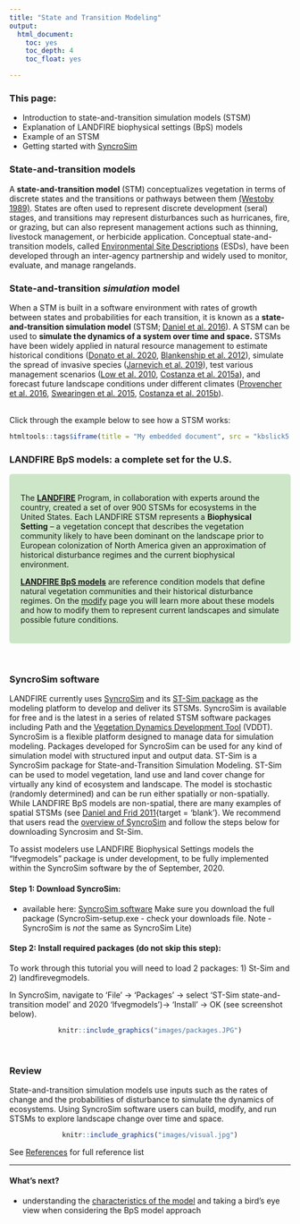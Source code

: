 ```yaml
---
title: "State and Transition Modeling"
output:
  html_document:
    toc: yes
    toc_depth: 4
    toc_float: yes

---
```


### This page:
+ Introduction to state-and-transition simulation models (STSM)
+ Explanation of LANDFIRE biophysical settings (BpS) models
+ Example of an STSM  
+ Getting started with [SyncroSim](https://syncrosim.com/){target='blank'}

### State-and-transition models

A **state-and-transition model** (STM) conceptualizes vegetation in terms of discrete states and the transitions or pathways between them [(Westoby 1989)](http://rangelandarchive.ucdavis.edu/files/187350.pdf){target='blank'}. States are often used to represent discrete development (seral) stages, and transitions may represent disturbances such as hurricanes, fire, or grazing, but can also represent management actions such as thinning, livestock management, or herbicide application. Conceptual state-and-transition models, called [Environmental Site Descriptions](https://www.nrcs.usda.gov/wps/portal/nrcs/main/national/technical/ecoscience/desc/){target='blank'} (ESDs), have been developed through an inter-agency partnership and widely used to monitor, evaluate, and manage rangelands.

### State-and-transition _simulation_ model

When a STM is built in a software environment with rates of growth between states and probabilities for each transition, it is known as a **state-and-transition simulation model** (STSM; [Daniel et al. 2016](https://besjournals.onlinelibrary.wiley.com/doi/pdf/10.1111/2041-210X.12597){target='blank'}). A STSM can be used to **simulate the dynamics of a system over time and space.** STSMs have been widely applied in natural resource management to estimate historical conditions ([Donato et al. 2020](https://esajournals.onlinelibrary.wiley.com/doi/epdf/10.1002/eap.2013){target='blank'}, [Blankenship et al. 2012](https://www.fs.fed.us/pnw/pubs/pnw_gtr869/pnw_gtr869_004.pdf){target='blank'}), simulate the spread of invasive species ([Jarnevich et al. 2019](https://esajournals.onlinelibrary.wiley.com/doi/full/10.1002/ecs2.2730){target='blank'}), test various management scenarios ([Low et al. 2010](https://www.conservationgateway.org/Documents/Enhanced%20conservation%20action%20planning_assessing%20landscape%20condition.pdf){target='blank'}, [Costanza et al. 2015a](https://www.aimspress.com/article/10.3934/environsci.2015.2.180){target='blank'}), and forecast future landscape conditions under different climates ([Provencher et al. 2016](https://www.springer.com/gp/book/9783319249285){target='blank'}, [Swearingen et al. 2015](https://www.aimspress.com/fileOther/PDF/environmental/201503737.pdf){target='blank'}, [Costanza et al. 2015b](https://www.sciencedirect.com/science/article/pii/S0301479714006112){target='blank'}). 

<br>
Click through the example below to see how a STSM works:
<center>
```r

htmltools::tags$iframe(title = "My embedded document", src = "kbslick5.html", frameborder = "0", width = "100%", height="450")
```

</center>

### LANDFIRE BpS models: a complete set for the U.S.

<style>
div.blue { background-color:#cde6c8; border-radius: 5px; padding: 20px;}
</style>
<div class = "blue">

The **[LANDFIRE](https://landfire.gov/){target='blank'}** Program, in collaboration with experts around the country, created a set of over 900 STSMs for ecosystems in the United States. Each LANDFIRE STSM represents a **Biophysical Setting** – a vegetation concept that describes the vegetation community likely to have been dominant on the landscape prior to European colonization of North America given an approximation of historical disturbance regimes and the current biophysical environment. 

**[LANDFIRE BpS models](https://www.landfire.gov/bps-models.php){target='blank'}** are reference condition models that define natural vegetation communities and their historical disturbance regimes. On the [modify](./modifyModel.html){target='blank'} page you will learn more about these models and how to modify them to represent current landscapes and simulate possible future conditions.
</div>
<br>

### SyncroSim software

LANDFIRE currently uses [SyncroSim](http://docs.syncrosim.com/){target='blank'} and its [ST-Sim package](http://docs.stsim.net/){target='blank'} as the modeling platform to develop and deliver its STSMs. SyncroSim is available for free and is the latest in a series of related STSM software packages including Path and the [Vegetation Dynamics Development Tool](https://essa.com/explore-essa/tools/vddt/){target='blank'} (VDDT). SyncroSim is a flexible platform designed to manage data for simulation modeling. Packages developed for SyncroSim can be used for any kind of simulation model with structured input and output data.  ST-Sim is a SyncroSim package for State-and-Transition Simulation Modeling. ST-Sim can be used to model vegetation, land use and land cover change for virtually any kind of ecosystem and landscape. The model is stochastic (randomly determined) and can be run either spatially or non-spatially. While LANDFIRE BpS models are non-spatial, there are many examples of spatial STSMs (see [Daniel and Frid 2011](https://www.fs.fed.us/pnw/pubs/pnw_gtr869/pnw_gtr869_002.pdf){target = 'blank'}.  We recommend that users read the [overview of SyncroSim](http://docs.syncrosim.com/getting_started/overview.html){target='blank'} and follow the steps below for downloading Syncrosim and St-Sim.

To assist modelers use LANDFIRE Biophysical Settings models the "lfvegmodels" package is under development, to be fully implemented within the SyncroSim software by the of September, 2020.

#### Step 1: Download SyncroSim: 
+ available here: [SyncroSim software](https://syncrosim.com/){target='blank'}
Make sure you download the full package (SyncroSim-setup.exe - check your downloads file. Note - SyncroSim is _not_ the same as SyncroSim Lite)

#### Step 2: Install required packages (**do not skip this step**):
To work through this tutorial you will need to load 2 packages: 1) St-Sim and 2) landfirevegmodels.   

In SyncroSim, navigate to 'File' -> 'Packages' -> select 'ST-Sim state-and-transition model' and 2020 'lfvegmodels')-> 'Install' -> OK (see screenshot below).

<center>
```r
knitr::include_graphics("images/packages.JPG")

```
</center>
<br>



### Review
State-and-transition simulation models use inputs such as the rates of change and the probabilities of disturbance to simulate the dynamics of ecosystems. Using SyncroSim software users can build, modify, and run STSMs to explore landscape change over time and space.

<center>
```r
knitr::include_graphics("images/visual.jpg")

```
</center>

See [References](./References.html){target='blank'} for full reference list

***

#### What's next?
+ understanding the [characteristics of the model](./perspectives.html){target='blank'} and taking a bird's eye view when considering the BpS model approach
